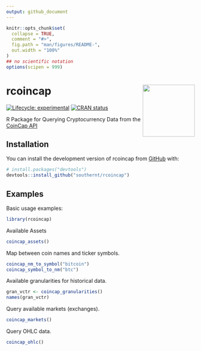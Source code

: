 ```yaml
---
output: github_document
---
```


<!-- README.md is generated from README.Rmd. Please edit that file -->

```r
knitr::opts_chunk$set(
  collapse = TRUE,
  comment = "#>",
  fig.path = "man/figures/README-",
  out.width = "100%"
)
## no scientific notation
options(scipen = 999)
```

# rcoincap <img src="man/figures/logo.png" align="right" height="139" />

<!-- badges: start -->
[![Lifecycle: experimental](https://img.shields.io/badge/lifecycle-experimental-orange.svg)](https://lifecycle.r-lib.org/articles/stages.html#experimental)
[![CRAN status](https://www.r-pkg.org/badges/version/rcoincap)](https://CRAN.R-project.org/package=rcoincap)
<!-- badges: end -->

R Package for Querying Cryptocurrency Data from the [CoinCap API](https://docs.coincap.io/)

## Installation

You can install the development version of rcoincap from [GitHub](https://github.com/southernt/rcoincap) with:

``` r
# install.packages("devtools")
devtools::install_github("southernt/rcoincap")
```

## Examples

Basic usage examples:

```r
library(rcoincap)
```

Available Assets
```r
coincap_assets()
```

Map between coin names and ticker symbols.
```r
coincap_nm_to_symbol("bitcoin")
coincap_symbol_to_nm("btc")
```


Available granularities for historical data.
```r
gran_vctr <- coincap_granularities()
names(gran_vctr)
```


Query available markets (exchanges).
```r
coincap_markets()
```


Query OHLC data.
```r
coincap_ohlc()
```




<!--
You'll still need to render `README.Rmd` regularly, to keep `README.md` up-to-date. `devtools::build_readme()` is handy for this. You could also use GitHub Actions to re-render `README.Rmd` every time you push. An example workflow can be found here: <https://github.com/r-lib/actions/tree/v1/examples>.

In that case, don't forget to commit and push the resulting figure files, so they display on GitHub and CRAN.
-->


